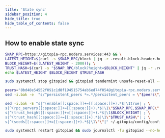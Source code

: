 ```yaml
---
title: 'State sync'
sidebar_position: 4
hide_title: true
hide_table_of_contents: false
---
```



<PageTitle
  iconUrl="img/gitopia-icon.svg"
  title="State sync"
  chainId="gitopia"
  version="v5.1.0"
/>

## How to enable state sync

```bash
SNAP_RPC=https://gitopia-rpc.noders.services:443 && \
LATEST_HEIGHT=$(curl -s $SNAP_RPC/block | jq -r .result.block.header.height); \
BLOCK_HEIGHT=$((LATEST_HEIGHT - 2000)); \
TRUST_HASH=$(curl -s "$SNAP_RPC/block?height=$BLOCK_HEIGHT" | jq -r .result.block_id.hash) && \
echo $LATEST_HEIGHT $BLOCK_HEIGHT $TRUST_HASH
```

```bash
sudo systemctl stop gitopiad && gitopiad tendermint unsafe-reset-all --home ~/.gitopia --keep-addr-book
```

```bash
peers="8bd48e54552f091c1d8f194515754ab6ed74f054@gitopia-rpc.noders.services:11356"
sed -i.bak -e  "s/^persistent_peers *=.*/persistent_peers = \"$peers\"/" ~/.gitopia/config/config.toml
```

```bash
sed -i.bak -E "s|^(enable[[:space:]]+=[[:space:]]+).*$|\1true| ; \
s|^(rpc_servers[[:space:]]+=[[:space:]]+).*$|\1\"$SNAP_RPC,$SNAP_RPC\"| ; \
s|^(trust_height[[:space:]]+=[[:space:]]+).*$|\1$BLOCK_HEIGHT| ; \
s|^(trust_hash[[:space:]]+=[[:space:]]+).*$|\1\"$TRUST_HASH\"| ; \
s|^(seeds[[:space:]]+=[[:space:]]+).*$|\1\"\"|" ~/.gitopia/config/config.toml
```

```bash
sudo systemctl restart gitopiad && sudo journalctl -fu gitopiad --no-hostname -o cat
```
